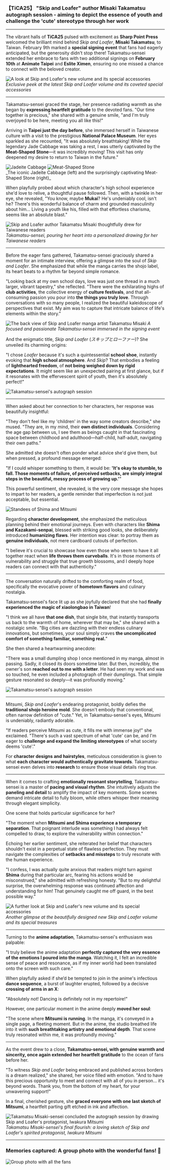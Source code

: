 ### 【TiCA25】 "Skip and Loafer" author Misaki Takamatsu autograph session - aiming to depict the essence of youth and challenge the 'cute' stereotype through her work ###


---

The vibrant halls of **TiCA25** pulsed with excitement as **Sharp Point Press** welcomed the brilliant mind behind *Skip and Loafer*, **Misaki Takamatsu**, to Taiwan. February 9th marked a **special signing event** that fans had eagerly anticipated, but the generosity didn't stop there!  Takamatsu-sensei extended her embrace to fans with two additional signings on **February 10th** at **Animate Taipei** and **Eslite Ximen**, ensuring no one missed a chance to connect with the beloved creator.

![A look at Skip and Loafer's new volume and its special accessories](/blog/takamatsu-interview-taiwan-tour/1.jpg)
_Exclusive peek at the latest *Skip and Loafer* volume and its coveted special accessories_

---

Takamatsu-sensei graced the stage, her presence radiating warmth as she began by **expressing heartfelt gratitude** to the devoted fans.  "Our time together is precious," she shared with a genuine smile, "and I'm truly overjoyed to be here, meeting you all like this!"

Arriving in **Taipei just the day before**, she immersed herself in Taiwanese culture with a visit to the prestigious **National Palace Museum**.  Her eyes sparkled as she recounted, "It was absolutely breathtaking!  While the legendary Jade Cabbage was taking a rest, I was utterly captivated by the **Meat-Shaped Stone**—it was incredibly moving!  This visit has only deepened my desire to return to Taiwan in the future."

<div style={{ display: 'grid', gridTemplateColumns: '1fr 1fr', gap: '10px', justifyContent: 'center' }}>
  <img src="/blog/takamatsu-interview-taiwan-tour/jadeite-cabbage.jpg" alt="Jadeite Cabbage" />
  <img src="/blog/takamatsu-interview-taiwan-tour/meat-shaped-stone.jpg" alt="Meat-Shaped Stone" />
</div>
_The iconic Jadeite Cabbage (left) and the surprisingly captivating Meat-Shaped Stone (right)_

When playfully probed about which character's high school experience she'd love to relive, a thoughtful pause followed.  Then, with a twinkle in her eye, she revealed, "You know, maybe **Mukai**? He's undeniably cool, isn't he?  There's this wonderful balance of charm and grounded masculinity about him...  Living a youth like his, filled with that effortless charisma, seems like an absolute blast."

![Skip and Loafer author Takamatsu Misaki thoughtfully drew for Taiwanese readers](/blog/takamatsu-interview-taiwan-tour/2.jpg)
_Takamatsu-sensei, pouring her heart into a personalized drawing for her Taiwanese readers_

---

Before the eager fans gathered, Takamatsu-sensei graciously shared a moment for an intimate interview, offering a glimpse into the soul of *Skip and Loafer*.  She emphasized that while the manga carries the shojo label, its heart beats to a rhythm far beyond simple romance.

"Looking back at my own school days, love was just one thread in a much larger, vibrant tapestry," she reflected. "There were the exhilarating highs of **club activities**, the collective energy of **culture festivals**, and that all-consuming passion you pour into **the things you truly love**.  Through conversations with so many people, I realized the beautiful kaleidoscope of perspectives that exist.  My aim was to capture that intricate balance of life's elements within the story."

![The back view of Skip and Loafer manga artist Takamatsu Misaki](/blog/takamatsu-interview-taiwan-tour/3.jpg)
_A focused and passionate Takamatsu-sensei immersed in the signing event_

And the enigmatic title, *Skip and Loafer* (*スキップとローファー*)?  She unveiled its charming origins:

"I chose *Loafer* because it's such a quintessential **school shoe**, instantly evoking that **high school atmosphere**.  And *Skip*?  That embodies a feeling of **lighthearted freedom**, of **not being weighed down by rigid expectations**.  It might seem like an unexpected pairing at first glance, but if it resonates with the effervescent spirit of youth, then it's absolutely perfect!"

![Takamatsu-sensei's autograph session](/blog/takamatsu-interview-taiwan-tour/4.jpg)

---

When asked about her connection to her characters, her response was beautifully insightful:

"They don't feel like my 'children' in the way some creators describe," she mused. "They are, in my mind, their **own distinct individuals**.  Considering the age gap between us, I see them as beings caught in that fascinating space between childhood and adulthood—half-child, half-adult, navigating their own paths."

She admitted she doesn't often ponder what advice she'd give them, but when pressed, a profound message emerged:

"If I could whisper something to them, it would be: **'It's okay to stumble, to fall.  Those moments of failure, of perceived setbacks, are simply integral steps in the beautiful, messy process of growing up.'**"

This powerful sentiment, she revealed, is the very core message she hopes to impart to her readers, a gentle reminder that imperfection is not just acceptable, but essential.

![Standees of Shima and Mitsumi](/blog/takamatsu-interview-taiwan-tour/5.jpg)

Regarding **character development**, she emphasized the meticulous planning behind their emotional journeys.  Even with characters like **Shima and Kazakami-senpai**, blessed with striking good looks, she deliberately introduced **humanizing flaws**.  Her intention was clear: to portray them as **genuine individuals**, not mere cardboard cutouts of perfection.

"I believe it's crucial to showcase how even those who seem to have it all together react when **life throws them curveballs**.  It's in those moments of vulnerability and struggle that true growth blossoms, and I deeply hope readers can connect with that authenticity."

---

The conversation naturally drifted to the comforting realm of food, specifically the evocative power of **hometown flavors** and culinary nostalgia.

Takamatsu-sensei's face lit up as she joyfully declared that she had **finally experienced the magic of xiaolongbao in Taiwan**!

"I think we all have **that one dish**, that single bite, that instantly transports us back to the warmth of home, wherever that may be," she shared with a nostalgic smile. "Big cities are dazzling with their endless culinary innovations, but sometimes, your soul simply craves **the uncomplicated comfort of something familiar, something real.**"

She then shared a heartwarming anecdote:

"There was a small dumpling shop I once mentioned in my manga, almost in passing. Sadly, it closed its doors sometime later. But then, incredibly, the owner's son **reached out to me with a letter**. He had seen my work and was so touched, he even included a photograph of their dumplings. That simple gesture resonated so deeply—it was profoundly moving."

![Takamatsu-sensei's autograph session](/blog/takamatsu-interview-taiwan-tour/6.jpg)

---

Mitsumi, *Skip and Loafer*'s endearing protagonist, boldly defies the **traditional shojo heroine mold**.  She doesn't embody that conventional, often narrow definition of "cute."  Yet, in Takamatsu-sensei's eyes, Mitsumi is undeniably, radiantly adorable.

"If readers perceive Mitsumi as cute, it fills me with immense joy!" she exclaimed. "There's such a vast spectrum of what 'cute' can be, and I'm eager to **challenge and expand the limiting stereotypes** of what society deems 'cute'."

For **character designs and hairstyles**, meticulous consideration is given to what **each character would authentically gravitate towards**.  Takamatsu-sensei even delves into **research** to ensure those visual details ring true.

---

When it comes to crafting **emotionally resonant storytelling**, Takamatsu-sensei is a master of **pacing and visual rhythm**.  She intuitively adjusts the **paneling and detail** to amplify the impact of key moments.  Some scenes demand intricate detail to fully bloom, while others whisper their meaning through elegant simplicity.

One scene that holds particular significance for her?

"The moment when **Mitsumi and Shima experience a temporary separation**. That poignant interlude was something I had always felt compelled to draw, to explore the vulnerability within connection."

Echoing her earlier sentiment, she reiterated her belief that characters shouldn't exist in a perpetual state of flawless perfection.  They must navigate the complexities of **setbacks and missteps** to truly resonate with the human experience.

"I confess, I was actually quite anxious that readers might turn against **Shima** during that particular arc, fearing his actions would be misconstrued," she admitted with refreshing honesty. "But to my delightful surprise, the overwhelming response was continued affection and understanding for him!  That genuinely caught me off guard, in the best possible way."

![A further look at Skip and Loafer's new volume and its special accessories](/blog/takamatsu-interview-taiwan-tour/8.jpg)
_Another glimpse at the beautifully designed new *Skip and Loafer* volume and its special treasures_

---

Turning to the **anime adaptation**, Takamatsu-sensei's enthusiasm was palpable:

"I truly believe the anime adaptation **perfectly captured the very essence of the emotions I poured into the manga**.  Watching it, I felt an incredible sense of peace and resonance, as if my inner world had been translated onto the screen with such care."

When playfully asked if she’d be tempted to join in the anime's infectious **dance sequence**, a burst of laughter erupted, followed by a decisive **crossing of arms in an X**:

"Absolutely not!  Dancing is definitely not in my repertoire!"

However, one particular moment in the anime deeply **moved her soul**:

"The scene where **Mitsumi is running**. In the manga, it's conveyed in a single page, a fleeting moment. But in the anime, the studio breathed life into it with **such breathtaking artistry and emotional depth**. That scene truly resonated within me, it was profoundly moving."

---

As the event drew to a close, **Takamatsu-sensei, with genuine warmth and sincerity, once again extended her heartfelt gratitude** to the ocean of fans before her.

"To witness *Skip and Loafer* being embraced and published across borders is a dream realized," she shared, her voice filled with emotion. "And to have this precious opportunity to meet and connect with all of you in person… it's beyond words.  Thank you, from the bottom of my heart, for your unwavering support!"

In a final, cherished gesture, she **graced everyone with one last sketch of Mitsumi**, a heartfelt parting gift etched in ink and affection.

![Takamatsu Misaki-sensei concluded the autograph session by drawing Skip and Loafer's protagonist, Iwakura Mitsumi](/blog/takamatsu-interview-taiwan-tour/7.jpg)
_Takamatsu Misaki-sensei's final flourish: a loving sketch of *Skip and Loafer*'s spirited protagonist, Iwakura Mitsumi_

---

### **Memories captured: A group photo with the wonderful fans!** 📸
![Group photo with all the fans](/blog/takamatsu-interview-taiwan-tour/9.jpg)